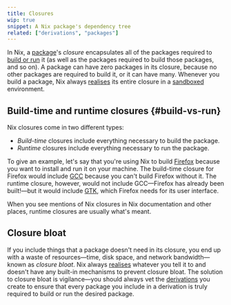 ```yaml
---
title: Closures
wip: true
snippet: A Nix package's dependency tree
related: ["derivations", "packages"]
---
```


In Nix, a [package]'s *closure* encapsulates all of the packages required to [build or run](#build-vs-run) it (as well as the packages required to build those packages, and so on).
A package can have zero packages in its closure, because no other packages are required to build it, or it can have many.
Whenever you build a package, Nix always [realises] its entire closure in a [sandboxed] environment.

## Build-time and runtime closures \{#build-vs-run}

Nix closures come in two different types:

- *Build-time* closures include everything necessary to build the package.
- *Runtime* closures include everything necessary to run the package.

To give an example, let's say that you're using Nix to build [Firefox] because you want to install and run it on your machine.
The build-time closure for Firefox would include [GCC] because you can't build Firefox without it.
The runtime closure, however, would not include GCC&mdash;Firefox has already been built!&mdash;but it would include [GTK], which Firefox needs for its user interface.

When you see mentions of Nix closures in Nix documentation and other places, runtime closures are usually what's meant.

## Closure bloat

If you include things that a package doesn't need in its closure, you end up with a waste of resources&mdash;time, disk space, and network bandwidth&mdash;known as *closure bloat*.
Nix always [realises] whatever you tell it to and doesn't have any built-in mechanisms to prevent closure bloat.
The solution to closure bloat is vigilance&mdash;you should always vet the [derivations] you create to ensure that every package you include in a derivation is truly required to build or run the desired package.

[derivations]: /concepts/derivations
[firefox]: https://mozilla.org/firefox
[gcc]: https://gcc.gnu.org
[gtk]: https://gtk.org
[package]: /concepts/packages
[realises]: /concepts/realisation
[sandboxed]: /concepts/sandboxing
